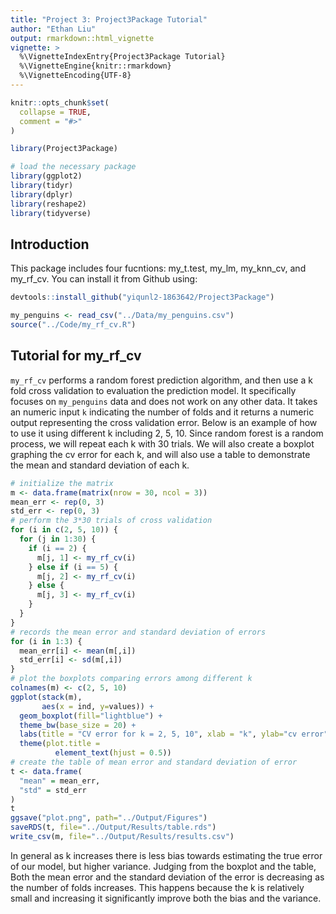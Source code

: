 ---
title: "Project 3: Project3Package Tutorial"
author: "Ethan Liu"
output: rmarkdown::html_vignette
vignette: >
  %\VignetteIndexEntry{Project3Package Tutorial}
  %\VignetteEngine{knitr::rmarkdown}
  %\VignetteEncoding{UTF-8}
---

```{r, include = FALSE}
knitr::opts_chunk$set(
  collapse = TRUE,
  comment = "#>"
)
```

```{r setup}
library(Project3Package)
```

```{r message=FALSE}
# load the necessary package
library(ggplot2)
library(tidyr)
library(dplyr)
library(reshape2)
library(tidyverse)
```

## Introduction

This package includes four fucntions: my_t.test, my_lm, my_knn_cv, and my_rf_cv. You can install it from Github using:

```{r eval=FALSE}
devtools::install_github("yiqunl2-1863642/Project3Package")
```

```{r warning=FALSE}
my_penguins <- read_csv("../Data/my_penguins.csv")
source("../Code/my_rf_cv.R")
```

## Tutorial for my_rf_cv
`my_rf_cv` performs a random forest prediction algorithm, and then use a k fold cross validation to evaluation the prediction model. It specifically focuses on `my_penguins` data and does not work on any other data. It takes an numeric input `k` indicating the number of folds and it returns a numeric output representing the cross validation error. Below is an example of how to use it using different k including 2, 5, 10. Since random forest is a random process, we will repeat each k with 30 trials. We will also create a boxplot graphing the cv error for each k, and will also use a table to demonstrate the mean and standard deviation of each k.

```{r fig.width=7, fig.height=4}
# initialize the matrix
m <- data.frame(matrix(nrow = 30, ncol = 3))
mean_err <- rep(0, 3)
std_err <- rep(0, 3)
# perform the 3*30 trials of cross validation
for (i in c(2, 5, 10)) {
  for (j in 1:30) {
    if (i == 2) {
      m[j, 1] <- my_rf_cv(i)
    } else if (i == 5) {
      m[j, 2] <- my_rf_cv(i)
    } else {
      m[j, 3] <- my_rf_cv(i)
    }
  }
}
# records the mean error and standard deviation of errors
for (i in 1:3) {
  mean_err[i] <- mean(m[,i])
  std_err[i] <- sd(m[,i])
}
# plot the boxplots comparing errors among different k
colnames(m) <- c(2, 5, 10)
ggplot(stack(m),
       aes(x = ind, y=values)) +
  geom_boxplot(fill="lightblue") +
  theme_bw(base_size = 20) +
  labs(title = "CV error for k = 2, 5, 10", xlab = "k", ylab="cv error") +
  theme(plot.title =
          element_text(hjust = 0.5))
# create the table of mean error and standard deviation of error
t <- data.frame(
  "mean" = mean_err,
  "std" = std_err
)
t
ggsave("plot.png", path="../Output/Figures")
saveRDS(t, file="../Output/Results/table.rds")
write_csv(m, file="../Output/Results/results.csv")
```
In general as k increases there is less bias towards estimating the true error of our model, but higher variance. Judging from the boxplot and the table, Both the mean error and the standard deviation of the error is decreasing as the number of folds increases. This happens because the k is relatively small and increasing it significantly improve both the bias and the variance.
